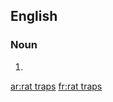 
==English==

===Noun===
{{head|en|noun plural form}}

# {{plural of|rat trap|lang=en}}

[[ar:rat traps]]
[[fr:rat traps]]